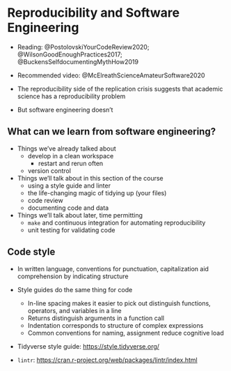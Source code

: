# Reproducibility and Software Engineering #

- Reading: @PostolovskiYourCodeReview2020; @WilsonGoodEnoughPractices2017; @BuckensSelfdocumentingMythHow2019
- Recommended video:  @McElreathScienceAmateurSoftware2020

- The reproducibility side of the replication crisis suggests that academic science has a reproducibility problem
- But software engineering doesn't


## What can we learn from software engineering? ##

- Things we've already talked about
    - develop in a clean workspace
        - restart and rerun often
    - version control

- Things we'll talk about in this section of the course
    - using a style guide and linter
    - the life-changing magic of tidying up (your files)
    - code review
    - documenting code and data

- Things we'll talk about later, time permitting
    - `make` and continuous integration for automating reproducibility
    - unit testing for validating code


## Code style ##

- In written language, conventions for punctuation, capitalization aid comprehension by indicating structure

- Style guides do the same thing for code
    - In-line spacing makes it easier to pick out distinguish functions, operators, and variables in a line
    - Returns distinguish arguments in a function call
    - Indentation corresponds to structure of complex expressions
    - Common conventions for naming, assignment reduce cognitive load

- Tidyverse style guide:  <https://style.tidyverse.org/>

- `lintr`: <https://cran.r-project.org/web/packages/lintr/index.html>

